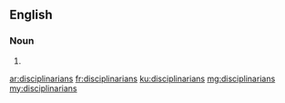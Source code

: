 ==English==

===Noun===
{{head|en}}

# {{plural of|disciplinarian}}

[[ar:disciplinarians]]
[[fr:disciplinarians]]
[[ku:disciplinarians]]
[[mg:disciplinarians]]
[[my:disciplinarians]]